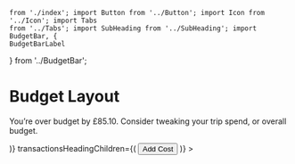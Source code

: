 	from './index'; import Button from '../Button'; import Icon from '../Icon'; import Tabs
	from '../Tabs'; import SubHeading from '../SubHeading'; import BudgetBar, {
	BudgetBarLabel
} from '../BudgetBar';

<Meta
	title="Layout/Budget Layout"
	component={BudgetLayout}
/>

# Budget Layout

<Canvas>
	<Story name="Budget Layout">
		<BudgetLayout
			currency="GBP"
			total={1285.34}
			overBudget
			headingChildren={(
				<p>You’re over budget by £85.10. Consider tweaking your trip spend, or overall budget.</p>
			)}
			transactionsHeadingChildren={(
				<Button tertiary size="small">Add Cost</Button>
			)}
		>
			<Tabs compact items={[
				{ name: 'Summary', isActive: true },
				{ name: 'Categories' },
				{ name: 'People' },
			]} />
			<SubHeading
				H="h2"
				marginTop
				heading="Summary"
				text="Click on Paid or Upcoming to filter the transactions"
			/>
			<BudgetBar
				currency="GBP"
				danger
				tall
				fill={[
					{ value: 25, opacity: 1 },
					{ value: 15, opacity: 0.5 },
				]}
			>
				<BudgetBarLabel label="Budget" value={1200} />
				<BudgetBarLabel label="Paid" value={297.29} />
				<BudgetBarLabel label="Upcoming" value={987.81} muted />
				<BudgetBarLabel label="Over" value={85.10} danger />
			</BudgetBar>
		</BudgetLayout>
	</Story>
</Canvas>

<ArgsTable of={BudgetLayout} />
